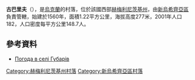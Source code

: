 {{coord|48|41|7|N|27|5|9|E|scale:100000|display=title}}

'''古巴里夫'''（{{lang-uk|Губарів}}），是[[烏克蘭|烏克蘭]]的村落，位於該國西部[[赫梅利尼茨基州|赫梅利尼茨基州]]，由[[新烏希齊亞區|新烏希齊亞區]]負責管轄，始建於1560年，面積1.22平方公里，海拔高度277米，2001年人口182，人口密度每平方公里148.7人。

==參考資料==
* [http://weather.in.ua/ua/hmel'nickaja/6117 Погода в селі Губарів] {{Wayback|url=http://weather.in.ua/ua/hmel'nickaja/6117 |date=20111220131243 }}

{{DEFAULTSORT:Губарів}}
[[Category:赫梅利尼茨基州村落|Category:赫梅利尼茨基州村落]]
[[Category:新烏希齊亞區村落|Category:新烏希齊亞區村落]]


{{Khmelnytskyi-geo-stub}}